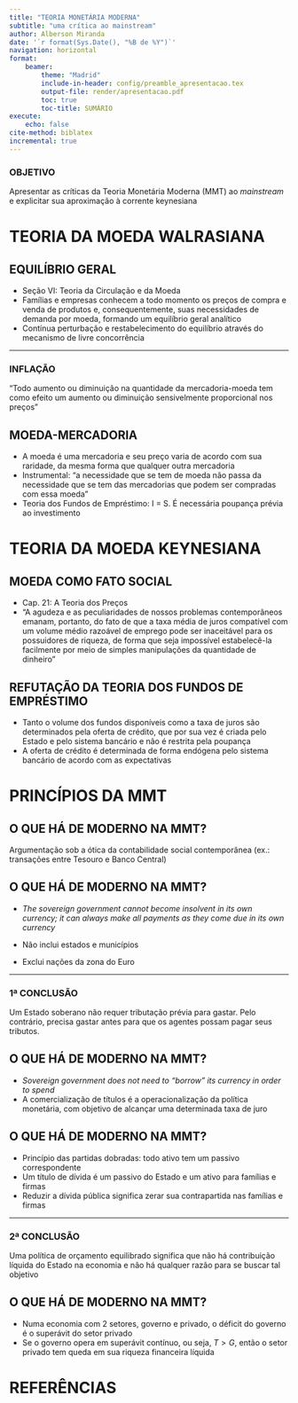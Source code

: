 ```yaml
---
title: "TEORIA MONETÁRIA MODERNA"
subtitle: "uma crítica ao mainstream"
author: Alberson Miranda
date: '`r format(Sys.Date(), "%B de %Y")`'
navigation: horizontal
format:
    beamer:
        theme: "Madrid"
        include-in-header: config/preamble_apresentacao.tex
        output-file: render/apresentacao.pdf
        toc: true
        toc-title: SUMÁRIO
execute:
    echo: false
cite-method: biblatex
incremental: true
---
```


### OBJETIVO

Apresentar as críticas da Teoria Monetária Moderna (MMT) ao *mainstream* e explicitar sua aproximação à corrente keynesiana

# TEORIA DA MOEDA WALRASIANA

## EQUILÍBRIO GERAL

- Seção VI: Teoria da Circulação e da Moeda \cite{walras_leon_compendio_1986}
- Famílias e empresas conhecem a todo momento os preços de compra e venda de produtos e, consequentemente, suas necessidades de demanda por moeda, formando um equilíbrio geral analítico
- Contínua perturbação e restabelecimento do equilíbrio através do mecanismo de livre concorrência

---

### INFLAÇÃO

"Todo aumento ou diminuição na quantidade da mercadoria-moeda tem como efeito um aumento ou diminuição sensivelmente proporcional nos preços"

## MOEDA-MERCADORIA

- A moeda é uma mercadoria e seu preço varia de acordo com sua raridade, da mesma forma que qualquer outra mercadoria
- Instrumental: "a necessidade que se tem de moeda não passa da necessidade que se tem das mercadorias que podem ser compradas com essa moeda"
- Teoria dos Fundos de Empréstimo: I = S. É necessária poupança prévia ao investimento

# TEORIA DA MOEDA KEYNESIANA

## MOEDA COMO FATO SOCIAL

- Cap. 21: A Teoria dos Preços \cite{keynes_teoria_2017}
- "A agudeza e as peculiaridades de nossos problemas contemporâneos emanam, portanto, do fato de que a taxa média de juros compatível com um volume médio razoável de emprego pode ser inaceitável para os possuidores de riqueza, de forma que seja impossível estabelecê-la facilmente por meio de simples manipulações da quantidade de dinheiro"

## REFUTAÇÃO DA TEORIA DOS FUNDOS DE EMPRÉSTIMO

- Tanto o volume dos fundos disponíveis como a taxa de juros são determinados pela oferta de crédito, que por sua vez é criada pelo Estado e pelo sistema bancário e não é restrita pela poupança
- A oferta de crédito é determinada de forma endógena pelo sistema bancário de acordo com as expectativas \cite{resende_camisa_2022}

# PRINCÍPIOS DA MMT

## O QUE HÁ DE MODERNO NA MMT?

Argumentação sob a ótica da contabilidade social contemporânea (ex.: transações entre Tesouro e Banco Central)

## O QUE HÁ DE MODERNO NA MMT?

- *The sovereign government cannot become insolvent in its own currency; it can always make all payments as they come due in its own currency* \cite{wray_modern_2015}

- Não inclui estados e municípios
- Exclui nações da zona do Euro

---

### 1ª CONCLUSÃO

Um Estado soberano não requer tributação prévia para gastar. Pelo contrário, precisa gastar antes para que os agentes possam pagar seus tributos.

## O QUE HÁ DE MODERNO NA MMT?

- *Sovereign government does not need to "borrow" its currency in order to spend* \cite{wray_modern_2015}
- A comercialização de títulos é a operacionalização da política monetária, com objetivo de alcançar uma determinada taxa de juro

## O QUE HÁ DE MODERNO NA MMT?

- Princípio das partidas dobradas: todo ativo tem um passivo correspondente
- Um título de dívida é um passivo do Estado e um ativo para famílias e firmas
- Reduzir a dívida pública significa zerar sua contrapartida nas famílias e firmas

---

### 2ª CONCLUSÃO

Uma política de orçamento equilibrado significa que não há contribuição líquida do Estado na economia e não há qualquer razão para se buscar tal objetivo

## O QUE HÁ DE MODERNO NA MMT?

- Numa economia com 2 setores, governo e privado, o déficit do governo é o superávit do setor privado
- Se o governo opera em superávit contínuo, ou seja, $T > G$, então o setor privado tem queda em sua riqueza financeira líquida

# REFERÊNCIAS
